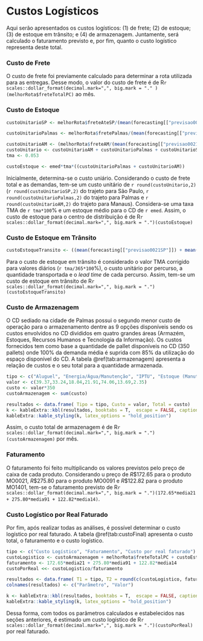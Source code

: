 # Custos Logísticos

Aqui serão apresentados os custos logísticos: (1) de frete; (2) de estoque; (3) de estoque em trânsito; e (4) de armazenagem. Juntamente, será calculado o faturamento previsto e, por fim, quanto o custo logístico representa deste total.

### Custo de Frete {.unlisted .unnumbered}

O custo de frete foi previamente calculado para determinar a rota utilizada para as entregas. Desse modo, o valor do custo de frete é de R`r scales::dollar_format(decimal.mark=",", big.mark = "." )(melhorRota$freteTotalPC)` ao mês.

### Custo de Estoque {.unlisted .unnumbered}

```r
custoUnitarioSP <- melhorRota$freteAteSP/(mean(forecasting[["previsao0021SP"]]) + mean(forecasting[["previsao0091SP"]]) + mean(forecasting[["previsao1401SP"]]))

custoUnitarioPalmas <- melhorRota$fretePalmas/(mean(forecasting[["previsao0021TO"]]) + mean(forecasting[["previsao0091TO"]]) + mean(forecasting[["previsao1401TO"]]) + mean(forecasting[["previsao0021AM"]]) + mean(forecasting[["previsao0091AM"]]) + mean(forecasting[["previsao1401AM"]]))

custoUnitarioAM <- (melhorRota$freteAM/(mean(forecasting[["previsao0021AM"]]) + mean(forecasting[["previsao0091AM"]]) + mean(forecasting[["previsao1401AM"]])))
custoUnitario <- custoUnitarioAM + custoUnitarioPalmas + custoUnitarioSP
tma <- 0.053

custoEstoque <- emed*tma*((custoUnitarioPalmas + custoUnitarioAM))
```

Inicialmente, determina-se o custo uniário. Considerando o custo de frete total e as demandas, tem-se um custo unitário de `r round(custoUnitario,2)` (`r round(custoUnitarioSP,2)` do trajeto para São Paulo, `r round(custoUnitarioPalmas,2)` do trajeto para Palmas e `r round(custoUnitarioAM,2)` do trajeto para Manaus). Considera-se uma taxa TMA de `r tma*100`\% e um estoque médio para o CD de `r emed`. Assim, o custo de estoque para o centro de distribuição é de R`r scales::dollar_format(decimal.mark=",", big.mark = ".")(custoEstoque)`



### Custo de Estoque em Trânsito {.unlisted .unnumbered}

```r
custoEstoqueTransito <- ((mean(forecasting[["previsao0021SP"]]) + mean(forecasting[["previsao0091SP"]]) + mean(forecasting[["previsao1401SP"]])))*(tma/365)*(custoUnitarioSP + (172.65 + 275.80 + 122.82))*2 + ((mean(forecasting[["previsao0021TO"]]) + mean(forecasting[["previsao0091TO"]]) + mean(forecasting[["previsao1401TO"]]) + mean(forecasting[["previsao0021AM"]]) + mean(forecasting[["previsao0091AM"]]) + mean(forecasting[["previsao1401AM"]])))*(tma/365)*(custoUnitarioPalmas +(172.65 + 275.80 + 122.82))*15 + ((mean(forecasting[["previsao0021AM"]]) + mean(forecasting[["previsao0091AM"]]) + mean(forecasting[["previsao1401AM"]])))*(tma/365)*(custoUnitarioAM + (172.65 + 275.80 + 122.82))*16
```

Para o custo de estoque em trânsito é considerado o valor TMA corrigido para valores diários (`r tma/365*100`\%), o custo unitário por percurso, a quantidade transportada e o *lead time* de cada percurso. Assim, tem-se um custo de estoque em trânsito de R`r scales::dollar_format(decimal.mark=",", big.mark = ".")(custoEstoqueTransito)`

### Custo de Armazenagem {.unlisted .unnumbered}

O CD sediado na cidade de Palmas possui o segundo menor custo de operação para o armazenamento dentre as 9 opções disponíveis sendo os custos envolvidos no CD divididos em quatro grandes áreas (Armazém, Estoques, Recursos Humanos e Tecnologia da Informação). Os custos fornecidos tem como base a quantidade de pallet disponíveis no CD (350 pallets) onde 100% da demanda média é suprida com 85% da utilização do espaço disponível do CD. A tabela \@ref(tab:armazenagem) apresenta a relação de custos e o seu total para a quantidade armazenada. 

```r
tipo <- c("Aluguel", "Energia/Água/Manutenção", "IPTU", "Estoque (Manutenção...)", "Salários", "Ti (Custo de Captal)", "TI (Manutenção)")
valor <- c(39.37,33.24,18.04,21.91,74.06,13.69,2.35)
custo <- valor*350
custoArmazenagem <- sum(custo)

resultados <- data.frame( Tipo = tipo, Custo = valor, Total = custo)
k <- kableExtra::kbl(resultados, booktabs = T,  escape = FALSE, caption = "Custos de Armazenagem")
kableExtra::kable_styling(k, latex_options = "hold_position")
```

Assim, o custo total de armazenagem é de R`r scales::dollar_format(decimal.mark=",", big.mark = ".")(custoArmazenagem)` por mês.





### Faturamento {.unlisted .unnumbered}

O faturamento foi feito multiplicando os valores previstos pelo preço de caixa de cada produto. Considerando u preço de $R\$172.65$ para o produto MO0021, $R\$275.80$ para o produto MO0091 e $R\$122.82$ para o produto MO1401, tem-se o faturamento previsto de R`r scales::dollar_format(decimal.mark=",", big.mark = ".")(172.65*media21 + 275.80*media91 + 122.82*media14)`.

### Custo Logístico por Real Faturado {.unlisted .unnumbered}

Por fim, após realizar todas as análises, é possível determinar o custo logístico por real faturado. A tabela \@ref(tab:custoFinal) apresenta o custo total, o faturamento e o custo logístico.


```r
tipo <- c("Custo Logístico", "Faturamento", "Custo por real faturado")
custoLogistico <- custoArmazenagem + melhorRota$freteTotalPC + custoEstoque + custoEstoqueTransito
faturamento <- 172.65*media21 + 275.80*media91 + 122.82*media14 
custoPorReal <<- custoLogistico/faturamento

resultados <- data.frame( T1 = tipo, T2 = round(c(custoLogistico, faturamento, custoPorReal),2))
colnames(resultados) <- c("Parâmetro", "Valor")

k <- kableExtra::kbl(resultados, booktabs = T,  escape = FALSE, caption = "Valores Finais")
kableExtra::kable_styling(k, latex_options = "hold_position")
```

Dessa forma, com todos os parâmetros calculados e estabelecidos nas seções anteriores, é estimado um custo logístico de R`r scales::dollar_format(decimal.mark=",", big.mark = ".")(custoPorReal)` por real faturado.